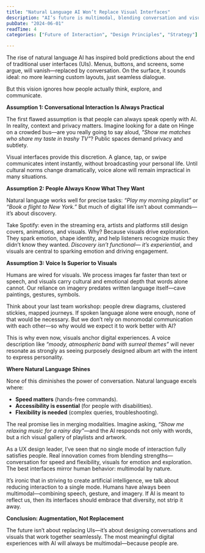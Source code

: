 ```yaml
---
title: "Natural Language AI Won’t Replace Visual Interfaces"
description: "AI’s future is multimodal, blending conversation and visuals to reflect how people naturally behave."
pubDate: "2024-06-01"
readTime: 4
categories: ["Future of Interaction", "Design Principles", "Strategy"]

---
```


The rise of natural language AI has inspired bold predictions about the end of traditional user interfaces (UIs). Menus, buttons, and screens, some argue, will vanish—replaced by conversation. On the surface, it sounds ideal: no more learning custom layouts, just seamless dialogue.

But this vision ignores how people actually think, explore, and communicate.

**Assumption 1: Conversational Interaction Is Always Practical**

The first flawed assumption is that people can always speak openly with AI. In reality, context and privacy matters. Imagine looking for a date on Hinge on a crowded bus—are you really going to say aloud, _“Show me matches who share my taste in trashy TV”_? Public spaces demand privacy and subtlety.

Visual interfaces provide this discretion. A glance, tap, or swipe communicates intent instantly, without broadcasting your personal life. Until cultural norms change dramatically, voice alone will remain impractical in many situations.

**Assumption 2: People Always Know What They Want**

Natural language works well for precise tasks: _“Play my morning playlist”_ or _“Book a flight to New York.”_ But much of digital life isn’t about commands—it’s about discovery.

Take Spotify: even in the streaming era, artists and platforms still design covers, animations, and visuals. Why? Because visuals drive exploration. They spark emotion, shape identity, and help listeners recognize music they didn’t know they wanted. _Discovery isn’t functional— it’s experiential_, and visuals are central to sparking emotion and driving engagement.

**Assumption 3: Voice Is Superior to Visuals**

Humans are wired for visuals. We process images far faster than text or speech, and visuals carry cultural and emotional depth that words alone cannot. Our reliance on imagery predates written language itself—cave paintings, gestures, symbols.

Think about your last team workshop: people drew diagrams, clustered stickies, mapped journeys. If spoken language alone were enough, none of that would be necessary. But we don’t rely on monomodal communication with each other—so why would we expect it to work better with AI?

This is why even now, visuals anchor digital experiences. A voice description like _“moody, atmospheric band with surreal themes”_ will never resonate as strongly as seeing purposely designed album art with the intent to express personality.

**Where Natural Language Shines**

None of this diminishes the power of conversation. Natural language excels where:

* **Speed matters** (hands-free commands).
* **Accessibility is essential** (for people with disabilities).
* **Flexibility is needed** (complex queries, troubleshooting).
    

The real promise lies in merging modalities. Imagine asking, _“Show me relaxing music for a rainy day”_—and the AI responds not only with words, but a rich visual gallery of playlists and artwork.

As a UX design leader, I’ve seen that no single mode of interaction fully satisfies people. Real innovation comes from blending strengths—conversation for speed and flexibility, visuals for emotion and exploration. The best interfaces mirror human behavior: multimodal by nature.

It’s ironic that in striving to create artificial intelligence, we talk about reducing interaction to a single mode. Humans have always been multimodal—combining speech, gesture, and imagery. If AI is meant to reflect us, then its interfaces should embrace that diversity, not strip it away.

**Conclusion: Augmentation, Not Replacement**

The future isn’t about replacing UIs—it’s about designing conversations and visuals that work together seamlessly. The most meaningful digital experiences with AI will always be multimodal—because people are.